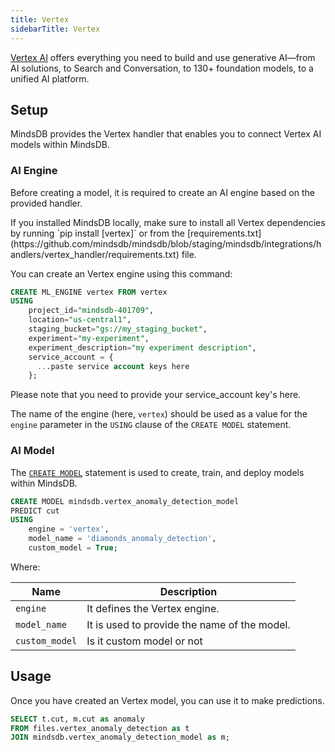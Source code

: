 ```yaml
---
title: Vertex
sidebarTitle: Vertex
---
```


[Vertex AI](https://cloud.google.com/vertex-ai) offers everything you need to build and use generative AI—from AI solutions, to Search and Conversation, to 130+ foundation models, to a unified AI platform.

## Setup

MindsDB provides the Vertex handler that enables you to connect Vertex AI models within MindsDB.


### AI Engine

Before creating a model, it is required to create an AI engine based on the provided handler.

<Tip>
If you installed MindsDB locally, make sure to install all Vertex dependencies by running `pip install [vertex]` or from the [requirements.txt](https://github.com/mindsdb/mindsdb/blob/staging/mindsdb/integrations/handlers/vertex_handler/requirements.txt) file.
</Tip>

You can create an Vertex engine using this command:

```sql
CREATE ML_ENGINE vertex FROM vertex
USING 
    project_id="mindsdb-401709",
    location="us-central1",
    staging_bucket="gs://my_staging_bucket",
    experiment="my-experiment",
    experiment_description="my experiment description",
    service_account = {
      ...paste service account keys here
    };
```

<Tip>
Please note that you need to provide your service_account key's here. 
</Tip>

The name of the engine (here, `vertex`) should be used as a value for the `engine` parameter in the `USING` clause of the `CREATE MODEL` statement.

### AI Model

The [`CREATE MODEL`](/sql/create/model) statement is used to create, train, and deploy models within MindsDB.

```sql
CREATE MODEL mindsdb.vertex_anomaly_detection_model
PREDICT cut
USING 
    engine = 'vertex',
    model_name = 'diamonds_anomaly_detection',
    custom_model = True;
```

Where:

| Name              | Description                                                               |
|-------------------|---------------------------------------------------------------------------|
| `engine`          | It defines the Vertex engine.                                          |
| `model_name`      | It is used to provide the name of the model. |
| `custom_model`      | Is it custom model or not      |

## Usage

Once you have created an Vertex model, you can use it to make predictions.

```sql
SELECT t.cut, m.cut as anomaly
FROM files.vertex_anomaly_detection as t
JOIN mindsdb.vertex_anomaly_detection_model as m;
```


